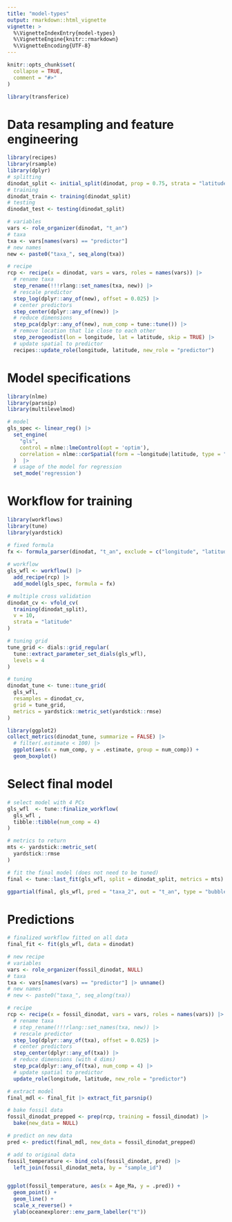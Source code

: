 ```yaml
---
title: "model-types"
output: rmarkdown::html_vignette
vignette: >
  %\VignetteIndexEntry{model-types}
  %\VignetteEngine{knitr::rmarkdown}
  %\VignetteEncoding{UTF-8}
---
```


```r
knitr::opts_chunk$set(
  collapse = TRUE,
  comment = "#>"
)
```

```r
library(transferice)
```

# Data resampling and feature engineering

```r
library(recipes)
library(rsample)
library(dplyr)
# splitting
dinodat_split <- initial_split(dinodat, prop = 0.75, strata = "latitude")
# training
dinodat_train <- training(dinodat_split)
# testing
dinodat_test <- testing(dinodat_split)

# variables
vars <- role_organizer(dinodat, "t_an")
# taxa
txa <- vars[names(vars) == "predictor"]
# new names
new <- paste0("taxa_", seq_along(txa))

# recipe
rcp <- recipe(x = dinodat, vars = vars, roles = names(vars)) |> 
  # rename taxa
  step_rename(!!!rlang::set_names(txa, new)) |> 
  # rescale predictor
  step_log(dplyr::any_of(new), offset = 0.025) |> 
  # center predictors
  step_center(dplyr::any_of(new)) |> 
  # reduce dimensions
  step_pca(dplyr::any_of(new), num_comp = tune::tune()) |> 
  # remove location that lie close to each other
  step_zerogeodist(lon = longitude, lat = latitude, skip = TRUE) |> 
  # update spatial to predictor
  recipes::update_role(longitude, latitude, new_role = "predictor")

```

# Model specifications

```r
library(nlme)
library(parsnip)
library(multilevelmod)

# model
gls_spec <- linear_reg() |> 
  set_engine(
    "gls",  
    control = nlme::lmeControl(opt = 'optim'),
    correlation = nlme::corSpatial(form = ~longitude|latitude, type = "g" , nugget = TRUE)
  )  |> 
  # usage of the model for regression
  set_mode('regression')
```

# Workflow for training

```r
library(workflows)
library(tune)
library(yardstick)

# fixed formula
fx <- formula_parser(dinodat, "t_an", exclude = c("longitude", "latitude"))
  
# workflow
gls_wfl <- workflow() |> 
  add_recipe(rcp) |> 
  add_model(gls_spec, formula = fx) 

# multiple cross validation
dinodat_cv <- vfold_cv(
  training(dinodat_split), 
  v = 10, 
  strata = "latitude"
)

# tuning grid
tune_grid <- dials::grid_regular(
  tune::extract_parameter_set_dials(gls_wfl), 
  levels = 4
)

# tuning
dinodat_tune <- tune::tune_grid(
  gls_wfl,
  resamples = dinodat_cv,
  grid = tune_grid,
  metrics = yardstick::metric_set(yardstick::rmse)
)

```

```r
library(ggplot2)
collect_metrics(dinodat_tune, summarize = FALSE) |> 
  # filter(.estimate < 100) |>
  ggplot(aes(x = num_comp, y = .estimate, group = num_comp)) +
  geom_boxplot()
```

# Select final model

```r
# select model with 4 PCs
gls_wfl  <- tune::finalize_workflow(
  gls_wfl ,
  tibble::tibble(num_comp = 4)
)

# metrics to return
mts <- yardstick::metric_set(
  yardstick::rmse
)

# fit the final model (does not need to be tuned)
final <- tune::last_fit(gls_wfl, split = dinodat_split, metrics = mts)
```

```r
ggpartial(final, gls_wfl, pred = "taxa_2", out = "t_an", type = "bubble")
```

# Predictions

```r

# finalized workflow fitted on all data
final_fit <- fit(gls_wfl, data = dinodat)

# new recipe
# variables
vars <- role_organizer(fossil_dinodat, NULL)
# taxa
txa <- vars[names(vars) == "predictor"] |> unname()
# new names
# new <- paste0("taxa_", seq_along(txa))

# recipe
rcp <- recipe(x = fossil_dinodat, vars = vars, roles = names(vars)) |> 
  # rename taxa
  # step_rename(!!!rlang::set_names(txa, new)) |> 
  # rescale predictor
  step_log(dplyr::any_of(txa), offset = 0.025) |> 
  # center predictors
  step_center(dplyr::any_of(txa)) |> 
  # reduce dimensions (with 4 dims)
  step_pca(dplyr::any_of(txa), num_comp = 4) |> 
  # update spatial to predictor
  update_role(longitude, latitude, new_role = "predictor")

# extract model
final_mdl <- final_fit |> extract_fit_parsnip()

# bake fossil data
fossil_dinodat_prepped <- prep(rcp, training = fossil_dinodat) |> 
  bake(new_data = NULL)

# predict on new data
pred <- predict(final_mdl, new_data = fossil_dinodat_prepped)

# add to original data
fossil_temperature <- bind_cols(fossil_dinodat, pred) |> 
  left_join(fossil_dinodat_meta, by = "sample_id")


ggplot(fossil_temperature, aes(x = Age_Ma, y = .pred)) +
  geom_point() +
  geom_line() +
  scale_x_reverse() +
  ylab(oceanexplorer::env_parm_labeller("t"))
```


